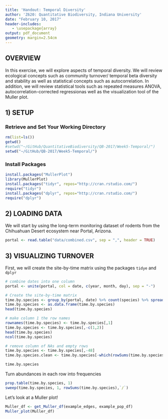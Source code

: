 ```yaml
---
title: 'Handout: Temporal Diversity'
author: 'Z620: Quantitative Biodiversity, Indiana University'
date: "February 10, 2017"
header-includes:
   - \usepackage{array}
output: pdf_document
geometry: margin=2.54cm
---
```


## OVERVIEW

In this exercise, we will explore aspects of temporal diversity. We will review ecological concepts such as community turnover/ temporal beta diversity and stability as well as statistical concepts such as autocorrelation. In addition, we will review statistical tools such as repeated measures ANOVA, autocorrelation-corrected regressionas well as the visualization tool of the Muller plot. 

## 1) SETUP
### Retrieve and Set Your Working Directory

```r
rm(list=ls()) 
getwd() 
#setwd("~/GitHub/QuantitativeBiodiversity/QB-2017/Week5-Temporal/") 
setwd("~/GitHub/QB-2017/Week5-Temporal/") 

```

### Install Packages

```r
install.packages("MullerPlot")
library(MullerPlot)
install.packages("tidyr", repos="http://cran.rstudio.com/") 
require("tidyr")
install.packages("dplyr", repos="http://cran.rstudio.com/") 
require("dplyr")
```

## 2) LOADING DATA

We will start by using the long-term monitoring dataset of rodents from the Chihuahuan Desert ecosystem near Portal, Arizona.

```r
portal <- read.table("data/combined.csv", sep = ",", header = TRUE)
```

## 3) VISUALIZING TURNOVER

First, we will create the site-by-time matrix using the packages `tidye` and `dplyr`

```r
# combine dates into one column
portal <- unite(portal, col = date, c(year, month, day), sep = "-")

# Create the site-by-time matrix
time.by.species <- group_by(portal, date) %>% count(species) %>% spread(key = species, value = n, fill = 0)
time.by.species <- as.data.frame(time.by.species)
head(time.by.species)

# make column 1 the row names
rownames(time.by.species) <- time.by.species[,1]
time.by.species <- time.by.species[,-c(1,2)]
head(time.by.species)
ncol(time.by.species)

# remove column of NAs and empty rows
time.by.species <- time.by.species[,-48]
time.by.species.clean <- time.by.species[-which(rowSums(time.by.species) == 0),]

time.by.species
```

Turn abundances in each row into frequencies 

```r
prop.table(time.by.species, 1)
sweep(time.by.species, 1, rowSums(time.by.species),`/`)
```

Let's look at a Muller plot!

```r
Muller_df <- get_Muller_df(example_edges, example_pop_df)
Muller_plot(Muller_df)

```
